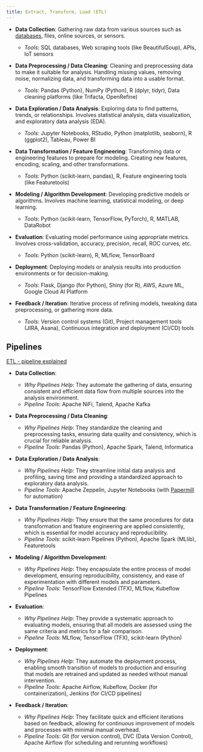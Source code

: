 ```yaml
---
title: Extract, Transform, Load (ETL)
---
```


<IFrameBox client:only 
 src="https://blinpete.github.io/wiki-graph/?lang=en&wordle=&query=Extract%2C%20transform%2C%20load"
 maxStyle="" 
 style=""
/>




- **Data Collection**: Gathering raw data from various sources such as [databases](./Databases.md), files, online sources, or sensors.
  - *Tools*: SQL databases, Web scraping tools (like BeautifulSoup), APIs, IoT sensors

- **Data Preprocessing / Data Cleaning**: Cleaning and preprocessing data to make it suitable for analysis. Handling missing values, removing noise, normalizing data, and transforming data into a usable format.
  - *Tools*: Pandas (Python), NumPy (Python), R (dplyr, tidyr), Data cleaning platforms (like Trifacta, OpenRefine)

- **Data Exploration / Data Analysis**: Exploring data to find patterns, trends, or relationships. Involves statistical analysis, data visualization, and exploratory data analysis (EDA).
  - *Tools*: Jupyter Notebooks, RStudio, Python (matplotlib, seaborn), R (ggplot2), Tableau, Power BI

- **Data Transformation / Feature Engineering**: Transforming data or engineering features to prepare for modeling. Creating new features, encoding, scaling, and other transformations.
  - *Tools*: Python (scikit-learn, pandas), R, Feature engineering tools (like Featuretools)

- **Modeling / Algorithm Development**: Developing predictive models or algorithms. Involves machine learning, statistical modeling, or deep learning.
  - *Tools*: Python (scikit-learn, TensorFlow, PyTorch), R, MATLAB, DataRobot

- **Evaluation**: Evaluating model performance using appropriate metrics. Involves cross-validation, accuracy, precision, recall, ROC curves, etc.
  - *Tools*: Python (scikit-learn), R, MLflow, TensorBoard

- **Deployment**: Deploying models or analysis results into production environments or for decision-making.
  - *Tools*: Flask, Django (for Python), Shiny (for R), AWS, Azure ML, Google Cloud AI Platform

- **Feedback / Iteration**: Iterative process of refining models, tweaking data preprocessing, or gathering more data.
  - *Tools*: Version control systems (Git), Project management tools (JIRA, Asana), Continuous integration and deployment (CI/CD) tools


## Pipelines

[ETL - pipeline explained](https://www.astera.com/de/type/blog/etl-pipeline/)

- **Data Collection**: 
  - *Why Pipelines Help*: They automate the gathering of data, ensuring consistent and efficient data flow from multiple sources into the analysis environment.
  - *Pipeline Tools*: Apache NiFi, Talend, Apache Kafka

- **Data Preprocessing / Data Cleaning**: 
  - *Why Pipelines Help*: They standardize the cleaning and preprocessing tasks, ensuring data quality and consistency, which is crucial for reliable analysis.
  - *Pipeline Tools*: Pandas (Python), Apache Spark, Talend, Informatica

- **Data Exploration / Data Analysis**: 
  - *Why Pipelines Help*: They streamline initial data analysis and profiling, saving time and providing a standardized approach to exploratory data analysis.
  - *Pipeline Tools*: Apache Zeppelin, Jupyter Notebooks (with [Papermill](https://github.com/nteract/papermill) for automation)

- **Data Transformation / Feature Engineering**: 
  - *Why Pipelines Help*: They ensure that the same procedures for data transformation and feature engineering are applied consistently, which is essential for model accuracy and reproducibility.
  - *Pipeline Tools*: scikit-learn Pipelines (Python), Apache Spark (MLlib), Featuretools

- **Modeling / Algorithm Development**: 
  - *Why Pipelines Help*: They encapsulate the entire process of model development, ensuring reproducibility, consistency, and ease of experimentation with different models and parameters.
  - *Pipeline Tools*: TensorFlow Extended (TFX), MLflow, Kubeflow Pipelines

- **Evaluation**: 
  - *Why Pipelines Help*: They provide a systematic approach to evaluating models, ensuring that all models are assessed using the same criteria and metrics for a fair comparison.
  - *Pipeline Tools*: MLflow, TensorFlow (TFX), scikit-learn (Python)

- **Deployment**: 
  - *Why Pipelines Help*: They automate the deployment process, enabling smooth transition of models to production and ensuring that models are retrained and updated as needed without manual intervention.
  - *Pipeline Tools*: Apache Airflow, Kubeflow, Docker (for containerization), Jenkins (for CI/CD pipelines)

- **Feedback / Iteration**: 
  - *Why Pipelines Help*: They facilitate quick and efficient iterations based on feedback, allowing for continuous improvement of models and processes with minimal manual overhead.
  - *Pipeline Tools*: Git (for version control), DVC (Data Version Control), Apache Airflow (for scheduling and rerunning workflows)
